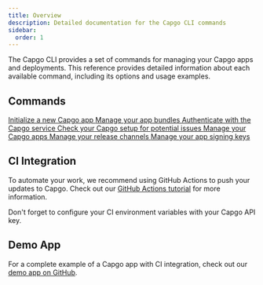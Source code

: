 ```yaml
---
title: Overview
description: Detailed documentation for the Capgo CLI commands
sidebar:
  order: 1
---
```



The Capgo CLI provides a set of commands for managing your Capgo apps and deployments. This reference provides detailed information about each available command, including its options and usage examples.

## Commands

<CardGrid stagger>
  <a href="/docs/cli/reference/init/">
    <Card title="init" icon="rocket">
      Initialize a new Capgo app
    </Card>
  </a>

  <a href="/docs/cli/reference/bundle/">
    <Card title="bundle" icon="seti:html">
      Manage your app bundles
    </Card>
  </a>

  <a href="./login/">
    <Card title="login" icon="approve-check">
      Authenticate with the Capgo service
    </Card>
  </a>

  <a href="/docs/cli/reference/doctor/">
    <Card title="doctor" icon="approve-check-circle">
      Check your Capgo setup for potential issues
    </Card>
  </a>

  <a href="./app/">
    <Card title="app" icon="seti:default">
      Manage your Capgo apps
    </Card>
  </a>

  <a href="/docs/cli/reference/channel/">
    <Card title="channel" icon="seti:git">
      Manage your release channels
    </Card>
  </a>

  <a href="/docs/cli/reference/key/">
    <Card title="key" icon="seti:lock">
      Manage your app signing keys
    </Card>
  </a>
</CardGrid>

## CI Integration

To automate your work, we recommend using GitHub Actions to push your updates to Capgo. Check out our [GitHub Actions tutorial](https://capgo.app/blog/automatic-build-and-release-with-github-actions/) for more information.

Don't forget to configure your CI environment variables with your Capgo API key.

## Demo App

For a complete example of a Capgo app with CI integration, check out our [demo app on GitHub](https://github.com/Cap-go/demo-app/). 
